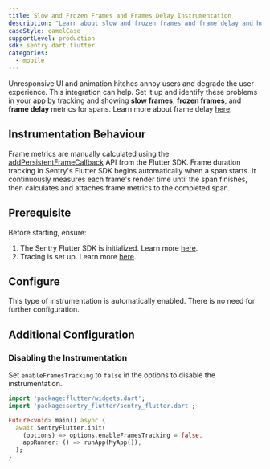 ```yaml
---
title: Slow and Frozen Frames and Frames Delay Instrumentation
description: "Learn about slow and frozen frames and frame delay and how to track them using Sentry's Flutter SDK."
caseStyle: camelCase
supportLevel: production
sdk: sentry.dart.flutter
categories:
  - mobile
---
```


Unresponsive UI and animation hitches annoy users and degrade the user experience.
This integration can help. Set it up and identify these problems in your app by tracking and showing **slow frames**, **frozen frames**, and **frame delay** metrics for spans.
Learn more about frame delay [here](https://develop.sentry.dev/sdk/performance/frames-delay/).

## Instrumentation Behaviour

Frame metrics are manually calculated using the [addPersistentFrameCallback](https://api.flutter.dev/flutter/scheduler/SchedulerBinding/addPersistentFrameCallback.html) API from the Flutter SDK.
Frame duration tracking in Sentry's Flutter SDK begins automatically when a span starts. It continuously measures each frame's render time until the span finishes, then calculates and attaches frame metrics to the completed span.

## Prerequisite

Before starting, ensure:

1. The Sentry Flutter SDK is initialized. Learn more [here](/platforms/flutter/#configure).
2. Tracing is set up. Learn more [here](/platforms/flutter/tracing/).

## Configure

This type of instrumentation is automatically enabled. There is no need for further configuration.

## Additional Configuration

### Disabling the Instrumentation

Set `enableFramesTracking` to `false` in the options to disable the instrumentation.

```dart
import 'package:flutter/widgets.dart';
import 'package:sentry_flutter/sentry_flutter.dart';

Future<void> main() async {
  await SentryFlutter.init(
    (options) => options.enableFramesTracking = false,
    appRunner: () => runApp(MyApp()),
  );
}
```
